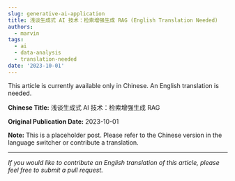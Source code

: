 ```yaml
---
slug: generative-ai-application
title: 浅谈生成式 AI 技术：检索增强生成 RAG (English Translation Needed)
authors:
  - marvin
tags:
  - ai
  - data-analysis
  - translation-needed
date: '2023-10-01'
---
```

This article is currently available only in Chinese. An English translation is needed.

**Chinese Title:** 浅谈生成式 AI 技术：检索增强生成 RAG

**Original Publication Date:** 2023-10-01

**Note:** This is a placeholder post. Please refer to the Chinese version in the language switcher or contribute a translation.

---

*If you would like to contribute an English translation of this article, please feel free to submit a pull request.*
